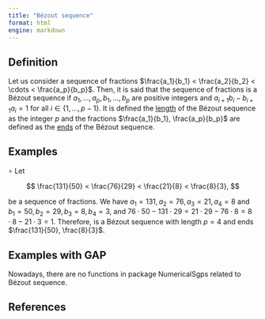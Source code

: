 ```yaml
---
title: "Bézout sequence"
format: html
engine: markdown
---
```


<!-- Definición de Num. Sem. -->

## Definition

Let us consider a sequence of fractions $\frac{a_1}{b_1} < \frac{a_2}{b_2} < \cdots < \frac{a_p}{b_p}$. Then, it is said that the sequence of fractions is a Bézout sequence if $a_1, \ldots, a_p, b_1, \ldots, b_p$ are positive integers and $a_{i+1}b_i - b_{i+1}a_i = 1$ for all $i \in \{1, \ldots, p-1\}$. It is defined the [length](Length-Bezout-sequence.qmd) of the Bézout sequence as the integer $p$ and the fractions $\frac{a_1}{b_1}, \frac{a_p}{b_p}$ are defined as the [ends](End-Bezout-sequence.qmd) of the Bézout sequence.

## Examples

<!-- Ejemplo de Num. Sem. -->

$\circ$ Let

$$
\frac{131}{50} < \frac{76}{29} < \frac{21}{8} < \frac{8}{3}, 
$$

be a sequence of fractions. We have $a_1 = 131, a_2 = 76, a_3 = 21, a_4 = 8$ and $b_1 = 50, b_2 = 29, b_3 = 8, b_4 = 3$, and $76 \cdot 50 - 131 \cdot 29 = 21 \cdot 29 - 76 \cdot 8 = 8 \cdot 8 - 21 \cdot 3 = 1$. Therefore, is a Bézout sequence with length $p = 4$ and ends $\frac{131}{50}, \frac{8}{3}$.

## Examples with GAP

Nowadays, there are no functions in package NumericalSgps related to Bézout sequence.

## References
